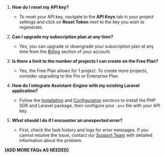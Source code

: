 

1. **How do I reset my API key?**
   - To reset your API key, navigate to the **API Keys** tab in your project settings and click on **Reset Token** next to the key you wish to regenerate.

2. **Can I upgrade my subscription plan at any time?**
   - Yes, you can upgrade or downgrade your subscription plan at any time from the [Billing](https://assistant-engine.com/billing) section of your account.

3. **Is there a limit to the number of projects I can create on the Free Plan?**
   - Yes, the Free Plan allows for 1 project. To create more projects, consider upgrading to the Pro or Enterprise Plan.

4. **How do I integrate Assistant-Engine with my existing Laravel application?**
   - Follow the [Installation](#installation) and [Configuration](#configuration) sections to install the PHP SDK and Laravel package, then configure your `.env` file with your API key.

5. **What should I do if I encounter an unexpected error?**
   - First, check the task history and logs for error messages. If you cannot resolve the issue, contact our [Support Team](https://assistant-engine.com/support) with detailed information about the problem.

**[ADD MORE FAQs AS NEEDED]**